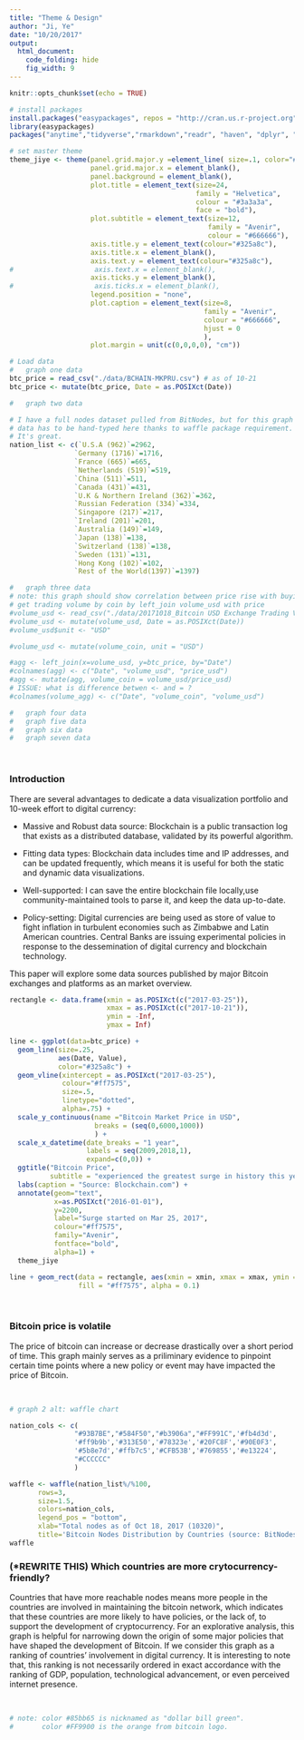 ```yaml
---
title: "Theme & Design"
author: "Ji, Ye"
date: "10/20/2017"
output:
  html_document:
    code_folding: hide
    fig_width: 9
---
```


```r
knitr::opts_chunk$set(echo = TRUE)
```

```r
# install packages
install.packages("easypackages", repos = "http://cran.us.r-project.org")
library(easypackages)
packages("anytime","tidyverse","rmarkdown","readr", "haven", "dplyr", "stringr", "ggplot2", "xts", "igraph", "countrycode", "extrafont", "waffle")

# set master theme
theme_jiye <- theme(panel.grid.major.y =element_line( size=.1, color="#999999"),
                    panel.grid.major.x = element_blank(),
                    panel.background = element_blank(),
                    plot.title = element_text(size=24,
                                              family = "Helvetica",
                                              colour = "#3a3a3a",
                                              face = "bold"),
                    plot.subtitle = element_text(size=12,
                                                 family = "Avenir",
                                                 colour = "#666666"),
                    axis.title.y = element_text(colour="#325a8c"),
                    axis.title.x = element_blank(),
                    axis.text.y = element_text(colour="#325a8c"),
#                    axis.text.x = element_blank(),
                    axis.ticks.y = element_blank(),
#                    axis.ticks.x = element_blank(),
                    legend.position = "none",
                    plot.caption = element_text(size=8,
                                                family = "Avenir",
                                                colour = "#666666",
                                                hjust = 0
                                                ),
                    plot.margin = unit(c(0,0,0,0), "cm"))

# Load data
#   graph one data
btc_price = read_csv("./data/BCHAIN-MKPRU.csv") # as of 10-21
btc_price <- mutate(btc_price, Date = as.POSIXct(Date))

#   graph two data

# I have a full nodes dataset pulled from BitNodes, but for this graph
# data has to be hand-typed here thanks to waffle package requirement.
# It's great.
nation_list <- c(`U.S.A (962)`=2962,
                `Germany (1716)`=1716,
                `France (665)`=665,
                `Netherlands (519)`=519,
                `China (511)`=511,
                `Canada (431)`=431,
                `U.K & Northern Ireland (362)`=362,
                `Russian Federation (334)`=334,
                `Singapore (217)`=217,
                `Ireland (201)`=201,
                `Australia (149)`=149,
                `Japan (138)`=138,
                `Switzerland (138)`=138,
                `Sweden (131)`=131,
                `Hong Kong (102)`=102,
                `Rest of the World(1397)`=1397)

#   graph three data
# note: this graph should show correlation between price rise with buying interests.
# get trading volume by coin by left_join volume_usd with price
#volume_usd <- read_csv("./data/20171018_Bitcoin USD Exchange Trading Volume.csv")
#volume_usd <- mutate(volume_usd, Date = as.POSIXct(Date))
#volume_usd$unit <- "USD"

#volume_usd <- mutate(volume_coin, unit = "USD")

#agg <- left_join(x=volume_usd, y=btc_price, by="Date")
#colnames(agg) <- c("Date", "volume_usd", "price_usd")
#agg <- mutate(agg, volume_coin = volume_usd/price_usd)
# ISSUE: what is difference betwen <- and = ?
#colnames(volume_agg) <- c("Date", "volume_coin", "volume_usd")

#   graph four data
#   graph five data
#   graph six data
#   graph seven data
```

<br/>

### Introduction

There are several advantages to dedicate a data visualization portfolio and 10-week effort to digital currency:

* Massive and Robust data source: Blockchain is a public transaction log
  that exists as a distributed database, validated by its powerful algorithm.
    
* Fitting data types: Blockchain data includes time and IP addresses, and 
  can be updated frequently, which means it is useful for both the static and
  dynamic data visualizations.
    
* Well-supported: I can save the entire blockchain file locally,use 
  community-maintained tools to parse it, and keep the data up-to-date.
    
* Policy-setting: Digital currencies are being used as store of value to 
fight inflation in turbulent economies such as Zimbabwe and Latin American
countries. Central Banks are issuing experimental policies in response to 
the dessemination of digital currency and blockchain technology.
    
This paper will explore some data sources published by major Bitcoin exchanges and platforms as an market overview.


``` r
rectangle <- data.frame(xmin = as.POSIXct(c("2017-03-25")),
                        xmax = as.POSIXct(c("2017-10-21")),
                        ymin = -Inf,
                        ymax = Inf)

line <- ggplot(data=btc_price) +
  geom_line(size=.25,
            aes(Date, Value),
            color="#325a8c") +
  geom_vline(xintercept = as.POSIXct("2017-03-25"),
             colour="#ff7575",
             size=.5,
             linetype="dotted",
             alpha=.75) +
  scale_y_continuous(name ="Bitcoin Market Price in USD",
                     breaks = (seq(0,6000,1000))
                     ) +
  scale_x_datetime(date_breaks = "1 year",
                   labels = seq(2009,2018,1),
                   expand=c(0,0)) +
  ggtitle("Bitcoin Price",
          subtitle = "experienced the greatest surge in history this year") +
  labs(caption = "Source: Blockchain.com") +
  annotate(geom="text",
           x=as.POSIXct("2016-01-01"),
           y=2200,
           label="Surge started on Mar 25, 2017",
           colour="#ff7575",
           family="Avenir",
           fontface="bold",
           alpha=1) +
  theme_jiye

line + geom_rect(data = rectangle, aes(xmin = xmin, xmax = xmax, ymin = ymin, ymax = ymax),
                 fill = "#ff7575", alpha = 0.1)
```

<br/>

### Bitcoin price is volatile

The price of bitcoin can increase or decrease drastically over a
short period of time. This graph mainly serves as a priliminary 
evidence to pinpoint certain time points where a new policy or
event may have impacted the price of Bitcoin.

<br/>

```r
# graph 2 alt: waffle chart

nation_cols <- c(
                "#93B7BE","#584F50","#b3906a","#FF991C",'#fb4d3d',
                '#ff9b9b','#313E50','#78323e','#20FC8F','#90E0F3',
                '#5b8e7d','#ffb7c5','#CFB53B','#769855','#e13224',
                "#CCCCCC"
                )

waffle <- waffle(nation_list%/%100,
       rows=3,
       size=1.5,
       colors=nation_cols,
       legend_pos = "bottom",
       xlab="Total nodes as of Oct 18, 2017 (10320)",
       title='Bitcoin Nodes Distribution by Countries (source: BitNodes)')
waffle
```

### (*REWRITE THIS) Which countries are more crytocurrency-friendly?

Countries that have more reachable nodes means more people in
the countries are involved in maintaining the bitcoin network,
which indicates that these countries are more likely to have policies,
or the lack of, to support the development of cryptocurrency.
For an explorative analysis, this graph is helpful for narrowing
down the origin of some major policies that have shaped the 
development of Bitcoin. If we consider this graph as a ranking
of countries' involvement in digital currency. It is interesting
to note that, this ranking is not necessarily ordered in exact 
accordance with the ranking of GDP, population, technological
advancement, or even perceived internet presence.

<br/>


```r
# note: color #85bb65 is nicknamed as "dollar bill green".
#       color #FF9900 is the orange from bitcoin logo.
```